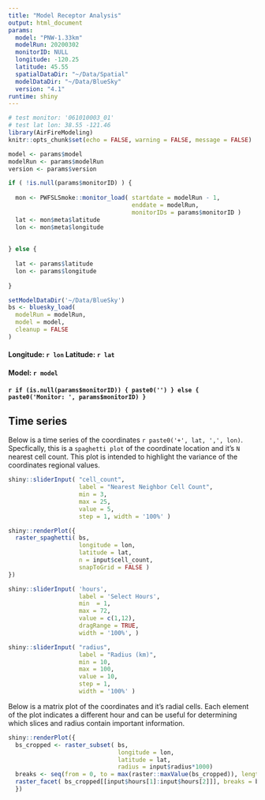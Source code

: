 ```yaml
---
title: "Model Receptor Analysis"
output: html_document
params:
  model: "PNW-1.33km"
  modelRun: 20200302
  monitorID: NULL
  longitude: -120.25
  latitude: 45.55
  spatialDataDir: "~/Data/Spatial"
  modelDataDir: "~/Data/BlueSky"
  version: "4.1"
runtime: shiny
---
```


```r
# test monitor: '061010003_01'
# test lat lon: 38.55 -121.46
library(AirFireModeling)
knitr::opts_chunk$set(echo = FALSE, warning = FALSE, message = FALSE)
```

```r
model <- params$model
modelRun <- params$modelRun
version <- params$version

if ( !is.null(params$monitorID) ) {
  
  mon <- PWFSLSmoke::monitor_load( startdate = modelRun - 1,
                                   enddate = modelRun, 
                                   monitorIDs = params$monitorID )
  lat <- mon$meta$latitude
  lon <- mon$meta$longitude
  
  
} else {
  
  lat <- params$latitude
  lon <- params$longitude
  
}
```

```r
setModelDataDir('~/Data/BlueSky')
bs <- bluesky_load(
  modelRun = modelRun, 
  model = model, 
  cleanup = FALSE
)
```
#### Longitude: `r lon`   Latitude: `r lat`
#### Model: `r model` 
#### `r if (is.null(params$monitorID)) { paste0('') } else { paste0('Monitor: ', params$monitorID) }`

## Time series
Below is a time series of the coordinates `r paste0('+', lat, ',', lon)`.
Specfically, this is a `spaghetti plot` of the coordinate location and it's `N` nearest cell count. This plot is intended to highlight the variance of the coordinates regional values.

```r
shiny::sliderInput( "cell_count", 
                    label = "Nearest Neighbor Cell Count",
                    min = 3, 
                    max = 25, 
                    value = 5, 
                    step = 1, width = '100%' )
```

```r
shiny::renderPlot({
  raster_spaghetti( bs, 
                    longitude = lon, 
                    latitude = lat, 
                    n = input$cell_count, 
                    snapToGrid = FALSE )
})
```
```r
shiny::sliderInput( 'hours', 
                    label = 'Select Hours', 
                    min  = 1, 
                    max = 72, 
                    value = c(1,12), 
                    dragRange = TRUE, 
                    width = '100%', )

```

```r
shiny::sliderInput( "radius", 
                    label = "Radius (km)",
                    min = 10, 
                    max = 100, 
                    value = 10, 
                    step = 1, 
                    width = '100%' )
```

Below is a matrix plot of the coordinates and it's radial cells. Each element of the plot indicates a different hour and can be useful for determining which slices and radius contain important information.

```r
shiny::renderPlot({
  bs_cropped <- raster_subset( bs, 
                               longitude = lon, 
                               latitude = lat, 
                               radius = input$radius*1000)
  breaks <- seq(from = 0, to = max(raster::maxValue(bs_cropped)), length.out = 12)
  raster_facet( bs_cropped[[input$hours[1]:input$hours[2]]], breaks = breaks)
  })
```




